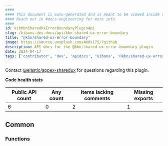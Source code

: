 ```yaml
---
####
#### This document is auto-generated and is meant to be viewed inside our experimental, new docs system.
#### Reach out in #docs-engineering for more info.
####
id: kibKbnSharedUxErrorBoundaryPluginApi
slug: /kibana-dev-docs/api/kbn-shared-ux-error-boundary
title: "@kbn/shared-ux-error-boundary"
image: https://source.unsplash.com/400x175/?github
description: API docs for the @kbn/shared-ux-error-boundary plugin
date: 2024-04-17
tags: ['contributor', 'dev', 'apidocs', 'kibana', '@kbn/shared-ux-error-boundary']
---
```




Contact [@elastic/appex-sharedux](https://github.com/orgs/elastic/teams/appex-sharedux) for questions regarding this plugin.

**Code health stats**

| Public API count  | Any count | Items lacking comments | Missing exports |
|-------------------|-----------|------------------------|-----------------|
| 6 | 0 | 2 | 1 |

## Common

### Functions
<DocDefinitionList data={kbnSharedUxErrorBoundaryObj.common.functions}/>

